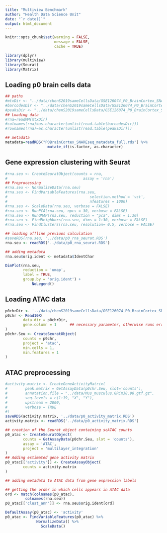 ```yaml
---
title: "Multiview Benchmark"
author: "Health Data Science Unit"
date: "`r date()`"
output: html_document
---
```


```r
knitr::opts_chunk$set(warning = FALSE, 
                      message = FALSE, 
                      cache = TRUE)

```

```r
library(dplyr)
library(multiview)
library(Seurat)
library(Matrix)
```

## Loading p0 brain cells data

```r
## paths
#mtxDir <- "../data/chenS2019sameCellsData/GSE126074_P0_BrainCortex_SNAREseq_cDNA/matrix.mtx"
#barcodesDir <- "../data/chenS2019sameCellsData/GSE126074_P0_BrainCortex_SNAREseq_cDNA/barcodes.tsv"
#peaksDir <- "../data/chenS2019sameCellsData/GSE126074_P0_BrainCortex_SNAREseq_cDNA/genes.tsv"
## Loading data
#rna=readMM(mtxDir)
#colnames(rna)=as.character(unlist(read.table(barcodesDir)))
#rownames(rna)=as.character(unlist(read.table(peaksDir)))

## metadata
metadata=readRDS("P0BrainCortex_SNAREseq_metadata_full.rds") %>%
                   mutate_if(is.factor, as.character)
```

## Gene expression clustering with Seurat

```r
#rna.seu <- CreateSeuratObject(counts = rna, 
#                                  assay = 'rna')
## Preprocessing
#rna.seu <- NormalizeData(rna.seu)
#rna.seu <- FindVariableFeatures(rna.seu, 
#                                     selection.method = 'vst',
#                                     nfeatures = 1000)
#rna.seu <- ScaleData(rna.seu, verbose = FALSE)
#rna.seu <- RunPCA(rna.seu, npcs = 30, verbose = FALSE)
#rna.seu <- RunUMAP(rna.seu, reduction = "pca", dims = 1:30)
#rna.seu <- FindNeighbors(rna.seu, dims = 1:30, verbose = FALSE)
#rna.seu <- FindClusters(rna.seu, resolution= 0.5, verbose = FALSE)

## loading offline previuos calculation
#saveRDS(rna.seu, '../data/p0_rna_seurat.RDS')
rna.seu <- readRDS('../data/p0_rna_seurat.RDS')
```

```r
## adding metadata
rna.seu$orig.ident <- metadata$IdentChar

DimPlot(rna.seu, 
        reduction = 'umap', 
        label = TRUE, 
        group.by = 'orig.ident') + 
            NoLegend()
```

## Loading ATAC data

```r
p0chrDir <- '../data/chenS2019sameCellsData/GSE126074_P0_BrainCortex_SNAREseq_chromatin/'
p0chr <- Read10X(
        data.dir = p0chrDir,
        gene.column = 1      ## necessary parameter, otherwise runs error
)
p0chr.Seu <- CreateSeuratObject(
        counts = p0chr,
        project = 'atac', 
        min.cells = 1,
        min.features = 1
)
```

## ATAC preprocessing


```r
#activity.matrix <- CreateGeneActivityMatrix(
#        peak.matrix = GetAssayData(p0chr.Seu, slot='counts'), 
#        annotation.file = "../data/Mus_musculus.GRCm38.98.gtf.gz", 
#        seq.levels = c(1:19, "X", "Y"), 
#        upstream = 2000, 
#        verbose = TRUE
#)
saveRDS(activity.matrix, '../data/p0_activity_matrix.RDS')
activity.matrix <- readRDS('../data/p0_activity_matrix.RDS')
```

```r
## creation of the Seurat object containing scATAC counts
p0_atac <- CreateSeuratObject(
        counts = GetAssayData(p0chr.Seu, slot = 'counts'),
        assay = 'ATAC',
        project = 'multilayer_integration'
)
## Adding estimated gene activity matrix
p0_atac[['activity']] <- CreateAssayObject(
        counts = activity.matrix
)
```

```r
## adding metadata to ATAC data from gene expression labels

## getting the order in which cells appears in ATAC data
ord <- match(colnames(p0_atac), 
         colnames(rna.seu)) 
p0_atac[['clust_ann']] <- rna.seu$orig.ident[ord] 

```

```r
DefaultAssay(p0_atac) <- 'activity'
p0_atac <- FindVariableFeatures(p0_atac) %>%
              NormalizeData() %>%
                ScaleData()
```




